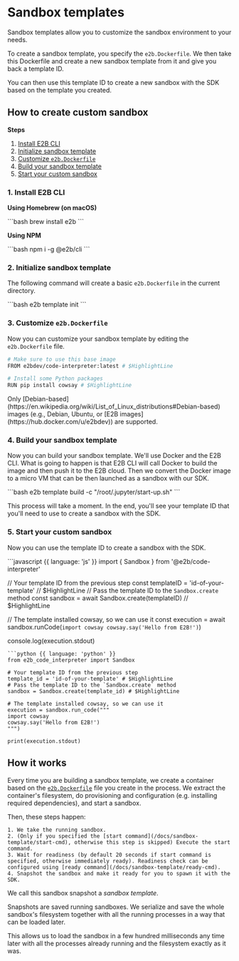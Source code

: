# Sandbox templates

Sandbox templates allow you to customize the sandbox environment to your needs.

To create a sandbox template, you specify the `e2b.Dockerfile`. We then take this Dockerfile and create a new sandbox template from it and give you back a template ID.

You can then use this template ID to create a new sandbox with the SDK based on the template you created.

## How to create custom sandbox

**Steps**
1. [Install E2B CLI](#1-install-e2b-cli)
1. [Initialize sandbox template](#2-initialize-sandbox-template)
1. [Customize `e2b.Dockerfile`](#3-customize-e2bdockerfile)
1. [Build your sandbox template](#4-build-your-sandbox-template)
1. [Start your custom sandbox](#5-start-your-custom-sandbox)


### 1. Install E2B CLI

**Using Homebrew (on macOS)**

<CodeGroup isTerminalCommand>
  ```bash
  brew install e2b
  ```
</CodeGroup>

**Using NPM**

<CodeGroup isTerminalCommand>
  ```bash
  npm i -g @e2b/cli
  ```
</CodeGroup>

### 2. Initialize sandbox template
The following command will create a basic `e2b.Dockerfile` in the current directory.

<CodeGroup isTerminalCommand>
  ```bash
  e2b template init
  ```
</CodeGroup>

### 3. Customize `e2b.Dockerfile`
Now you can customize your sandbox template by editing the `e2b.Dockerfile` file.
<CodeGroup title="e2b.Dockerfile">
  ```bash
  # Make sure to use this base image
  FROM e2bdev/code-interpreter:latest # $HighlightLine

  # Install some Python packages
  RUN pip install cowsay # $HighlightLine
  ```
</CodeGroup>

<Note>
  Only [Debian-based](https://en.wikipedia.org/wiki/List_of_Linux_distributions#Debian-based) images
  (e.g., Debian, Ubuntu, or [E2B images](https://hub.docker.com/u/e2bdev)) are supported.
</Note>

### 4. Build your sandbox template
Now you can build your sandbox template. We'll use Docker and the E2B CLI.
What is going to happen is that E2B CLI will call Docker to build the image and then push it to the E2B cloud.
Then we convert the Docker image to a micro VM that can be then launched as a sandbox with our SDK.

<CodeGroup isTerminalCommand>
  ```bash
  e2b template build -c "/root/.jupyter/start-up.sh"
  ```
</CodeGroup>

This process will take a moment. In the end, you'll see your template ID that you'll need to use to create a sandbox with the SDK.

### 5. Start your custom sandbox
Now you can use the template ID to create a sandbox with the SDK.

<CodeGroup>
  ```javascript {{ language: 'js' }}
  import { Sandbox } from '@e2b/code-interpreter'

  // Your template ID from the previous step
  const templateID = 'id-of-your-template' // $HighlightLine
  // Pass the template ID to the `Sandbox.create` method
  const sandbox = await Sandbox.create(templateID) // $HighlightLine

  // The template installed cowsay, so we can use it
  const execution = await sandbox.runCode(`
  import cowsay
  cowsay.say('Hello from E2B!')
  `)

  console.log(execution.stdout)
  ```
  ```python {{ language: 'python' }}
  from e2b_code_interpreter import Sandbox

  # Your template ID from the previous step
  template_id = 'id-of-your-template' # $HighlightLine
  # Pass the template ID to the `Sandbox.create` method
  sandbox = Sandbox.create(template_id) # $HighlightLine

  # The template installed cowsay, so we can use it
  execution = sandbox.run_code("""
  import cowsay
  cowsay.say('Hello from E2B!')
  """)

  print(execution.stdout)
  ```
</CodeGroup>

## How it works
Every time you are building a sandbox template, we create a container based on the [`e2b.Dockerfile`](/docs/sandbox-template#3-customize-e2b-dockerfile) file you create in the process.
We extract the container's filesystem, do provisioning and configuration (e.g. installing required dependencies), and start a sandbox.

Then, these steps happen:

    1. We take the running sandbox.
    2. (Only if you specified the [start command](/docs/sandbox-template/start-cmd), otherwise this step is skipped) Execute the start command.
    3. Wait for readiness (by default 20 seconds if start command is specified, otherwise immediately ready). Readiness check can be configured using [ready command](/docs/sandbox-template/ready-cmd).
    4. Snapshot the sandbox and make it ready for you to spawn it with the SDK.

We call this sandbox snapshot a _sandbox template_.

<Note title="Sandbox Snapshot">
  Snapshots are saved running sandboxes. We serialize and save the whole sandbox's filesystem together with all the
  running processes in a way that can be loaded later.

  This allows us to load the sandbox in a few hundred milliseconds any time later with all the processes already running
  and the filesystem exactly as it was.
</Note>

